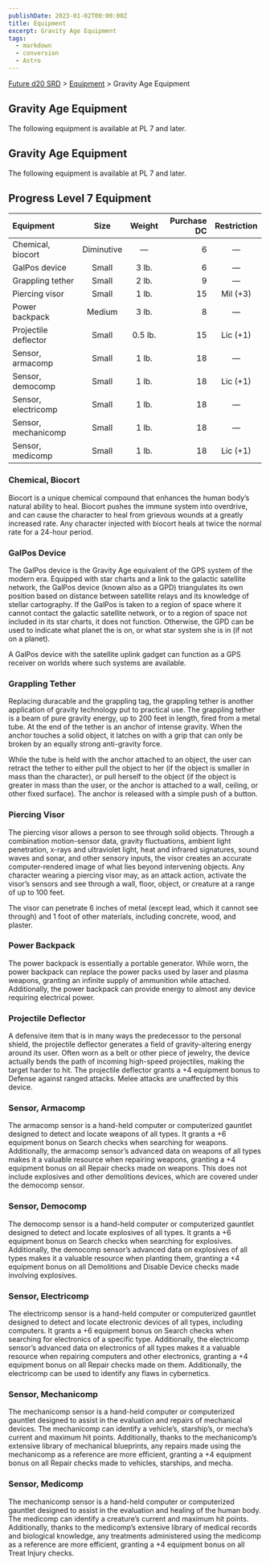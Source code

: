 ```yaml
---
publishDate: 2023-01-02T00:00:00Z
title: Equipment
excerpt: Gravity Age Equipment
tags:
  - markdown
  - conversion
  - Astro
---
```






[Future d20 SRD](/#futureD20) > [Equipment](future-d20-srd-equipment-index) > Gravity Age Equipment




## Gravity Age Equipment


The following equipment is available at PL 7 and later.


## Gravity Age Equipment

The following equipment is available at PL 7 and later.

## Progress Level 7 Equipment

| Equipment          | Size       | Weight | Purchase DC | Restriction |
| :----------------- | :--------: | :----: | ----------: | :---------: |
| Chemical, biocort  | Diminutive | —      | 6           | —           |
| GalPos device      | Small      | 3 lb.  | 6           | —           |
| Grappling tether   | Small      | 2 lb.  | 9           | —           |
| Piercing visor     | Small      | 1 lb.  | 15          | Mil (+3)    |
| Power backpack     | Medium     | 3 lb.  | 8           | —           |
| Projectile deflector | Small    | 0.5 lb.| 15          | Lic (+1)    |
| Sensor, armacomp   | Small      | 1 lb.  | 18          | —           |
| Sensor, democomp   | Small      | 1 lb.  | 18          | Lic (+1)    |
| Sensor, electricomp| Small      | 1 lb.  | 18          | —           |
| Sensor, mechanicomp| Small      | 1 lb.  | 18          | —           |
| Sensor, medicomp   | Small      | 1 lb.  | 18          | Lic (+1)    |

### Chemical, Biocort


Biocort is a unique chemical compound that enhances the human body’s natural ability to heal. Biocort pushes the immune system into overdrive, and can cause the character to heal from grievous wounds at a greatly increased rate. Any character injected with biocort heals at twice the normal rate for a 24-hour period.


### GalPos Device


The GalPos device is the Gravity Age equivalent of the GPS system of the modern era. Equipped with star charts and a link to the galactic satellite network, the GalPos device (known also as a GPD) triangulates its own position based on distance between satellite relays and its knowledge of stellar cartography. If the GalPos is taken to a region of space where it cannot contact the galactic satellite network, or to a region of space not included in its star charts, it does not function. Otherwise, the GPD can be used to indicate what planet the is on, or what star system she is in (if not on a planet).


A GalPos device with the satellite uplink gadget can function as a GPS receiver on worlds where such systems are available.


### Grappling Tether


Replacing duracable and the grappling tag, the grappling tether is another application of gravity technology put to practical use. The grappling tether is a beam of pure gravity energy, up to 200 feet in length, fired from a metal tube. At the end of the tether is an anchor of intense gravity. When the anchor touches a solid object, it latches on with a grip that can only be broken by an equally strong anti-gravity force.


While the tube is held with the anchor attached to an object, the user can retract the tether to either pull the object to her (if the object is smaller in mass than the character), or pull herself to the object (if the object is greater in mass than the user, or the anchor is attached to a wall, ceiling, or other fixed surface). The anchor is released with a simple push of a button.


### Piercing Visor


The piercing visor allows a person to see through solid objects. Through a combination motion-sensor data, gravity fluctuations, ambient light penetration, x-rays and ultraviolet light, heat and infrared signatures, sound waves and sonar, and other sensory inputs, the visor creates an accurate computer-rendered image of what lies beyond intervening objects. Any character wearing a piercing visor may, as an attack action, activate the visor’s sensors and see through a wall, floor, object, or creature at a range of up to 100 feet.


The visor can penetrate 6 inches of metal (except lead, which it cannot see through) and 1 foot of other materials, including concrete, wood, and plaster.


### Power Backpack


The power backpack is essentially a portable generator. While worn, the power backpack can replace the power packs used by laser and plasma weapons, granting an infinite supply of ammunition while attached. Additionally, the power backpack can provide energy to almost any device requiring electrical power.


### Projectile Deflector


A defensive item that is in many ways the predecessor to the personal shield, the projectile deflector generates a field of gravity-altering energy around its user. Often worn as a belt or other piece of jewelry, the device actually bends the path of incoming high-speed projectiles, making the target harder to hit. The projectile deflector grants a +4 equipment bonus to Defense against ranged attacks. Melee attacks are unaffected by this device.


### Sensor, Armacomp


The armacomp sensor is a hand-held computer or computerized gauntlet designed to detect and locate weapons of all types. It grants a +6 equipment bonus on Search checks when searching for weapons. Additionally, the armacomp sensor’s advanced data on weapons of all types makes it a valuable resource when repairing weapons, granting a +4 equipment bonus on all Repair checks made on weapons. This does not include explosives and other demolitions devices, which are covered under the democomp sensor.


### Sensor, Democomp


The democomp sensor is a hand-held computer or computerized gauntlet designed to detect and locate explosives of all types. It grants a +6 equipment bonus on Search checks when searching for explosives. Additionally, the democomp sensor’s advanced data on explosives of all types makes it a valuable resource when planting them, granting a +4 equipment bonus on all Demolitions and Disable Device checks made involving explosives.


### Sensor, Electricomp


The electricomp sensor is a hand-held computer or computerized gauntlet designed to detect and locate electronic devices of all types, including computers. It grants a +6 equipment bonus on Search checks when searching for electronics of a specific type. Additionally, the electricomp sensor’s advanced data on electronics of all types makes it a valuable resource when repairing computers and other electronics, granting a +4 equipment bonus on all Repair checks made on them. Additionally, the electricomp can be used to identify any flaws in cybernetics.


### Sensor, Mechanicomp


The mechanicomp sensor is a hand-held computer or computerized gauntlet designed to assist in the evaluation and repairs of mechanical devices. The mechanicomp can identify a vehicle’s, starship’s, or mecha’s current and maximum hit points. Additionally, thanks to the mechanicomp’s extensive library of mechanical blueprints, any repairs made using the mechanicomp as a reference are more efficient, granting a +4 equipment bonus on all Repair checks made to vehicles, starships, and mecha.


### Sensor, Medicomp


The mechanicomp sensor is a hand-held computer or computerized gauntlet designed to assist in the evaluation and healing of the human body. The medicomp can identify a creature’s current and maximum hit points. Additionally, thanks to the medicomp’s extensive library of medical records and biological knowledge, any treatments administered using the medicomp as a reference are more efficient, granting a +4 equipment bonus on all Treat Injury checks.



